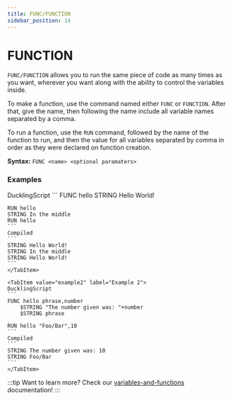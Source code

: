 ```yaml
---
title: FUNC/FUNCTION
sidebar_position: 14
---
```



# FUNCTION
`FUNC/FUNCTION` allows you to run the same piece of code as many times as you want, wherever you want along with the ability to control the variables inside.

To make a function, use the command named either `FUNC` or `FUNCTION`. After that, give the name, then following the name include all variable names separated by a comma.

To run a function, use the `RUN` command, followed by the name of the function to run, and then the value for all variables separated by comma in order as they were declared on function creation.

**Syntax:** `FUNC <name> <optional paramaters>`

### Examples
<Tabs>
    <TabItem value="example1" label="Example 1" default>
    DucklingScript
    ```
    FUNC hello
        STRING Hello World!

    RUN hello
    STRING In the middle
    RUN hello
    ```
    Compiled
    ```
    STRING Hello World!
    STRING In the middle
    STRING Hello World!
    ```
    </TabItem>

    <TabItem value="example2" label="Example 2">
    DucklingScript
    ```
    FUNC hello phrase,number
        $STRING "The number given was: "+number
        $STRING phrase

    RUN hello "Foo/Bar",10
    ```
    Compiled
    ```
    STRING The number given was: 10
    STRING Foo/Bar
    ```
    </TabItem>
</Tabs>

:::tip
Want to learn more? Check our [variables-and-functions](/docs/variables-and-functions#functions) documentation!
:::